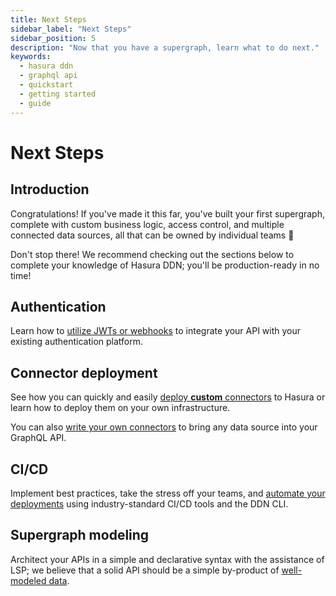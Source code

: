 ```yaml
---
title: Next Steps
sidebar_label: "Next Steps"
sidebar_position: 5
description: "Now that you have a supergraph, learn what to do next."
keywords:
  - hasura ddn
  - graphql api
  - quickstart
  - getting started
  - guide
---
```


# Next Steps

## Introduction

Congratulations! If you've made it this far, you've built your first supergraph, complete with custom business logic,
access control, and multiple connected data sources, all that can be owned by individual teams 🎉

Don't stop there! We recommend checking out the sections below to complete your knowledge of Hasura DDN; you'll be
production-ready in no time!

## Authentication

Learn how to [utilize JWTs or webhooks](/auth/overview.mdx) to integrate your API with your existing authentication
platform.

## Connector deployment

See how you can quickly and easily [deploy **custom** connectors](/connectors/deployment.mdx) to Hasura or learn how to
deploy them on your own infrastructure.

You can also [write your own connectors](/connectors/build-your-own-connector.mdx) to bring any data source into your
GraphQL API.

## CI/CD

<!-- TODO: When deployment is ready, update link -->

Implement best practices, take the stress off your teams, and [automate your deployments](/ci-cd/overview.mdx) using
industry-standard CI/CD tools and the DDN CLI.

## Supergraph modeling

Architect your APIs in a simple and declarative syntax with the assistance of LSP; we believe that a solid API should be
a simple by-product of [well-modeled data](/supergraph-modeling/overview.mdx).
